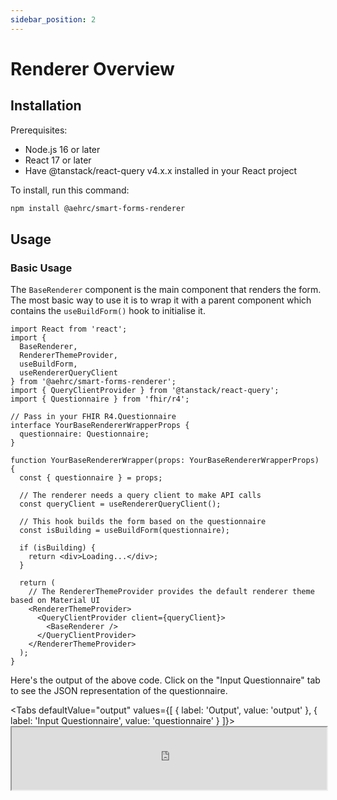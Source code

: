```yaml
---
sidebar_position: 2
---
```



# Renderer Overview

## Installation

Prerequisites:

- Node.js 16 or later
- React 17 or later
- Have @tanstack/react-query v4.x.x installed in your React project

To install, run this command:

```bash
npm install @aehrc/smart-forms-renderer
```

## Usage

### Basic Usage

The `BaseRenderer` component is the main component that renders the form.
The most basic way to use it is to wrap it with a parent component which contains the `useBuildForm()` hook to initialise it.

```tsx title="YourBaseRendererWrapper.tsx"
import React from 'react';
import {
  BaseRenderer,
  RendererThemeProvider,
  useBuildForm,
  useRendererQueryClient
} from '@aehrc/smart-forms-renderer';
import { QueryClientProvider } from '@tanstack/react-query';
import { Questionnaire } from 'fhir/r4';

// Pass in your FHIR R4.Questionnaire
interface YourBaseRendererWrapperProps {
  questionnaire: Questionnaire;
}

function YourBaseRendererWrapper(props: YourBaseRendererWrapperProps) {
  const { questionnaire } = props;

  // The renderer needs a query client to make API calls
  const queryClient = useRendererQueryClient();

  // This hook builds the form based on the questionnaire
  const isBuilding = useBuildForm(questionnaire);

  if (isBuilding) {
    return <div>Loading...</div>;
  }

  return (
    // The RendererThemeProvider provides the default renderer theme based on Material UI
    <RendererThemeProvider>
      <QueryClientProvider client={queryClient}>
        <BaseRenderer />
      </QueryClientProvider>
    </RendererThemeProvider>
  );
}
```

Here's the output of the above code. Click on the "Input Questionnaire" tab to see the JSON representation of the questionnaire.

<Tabs
  defaultValue="output"
  values={[
    { label: 'Output', value: 'output' },
    { label: 'Input Questionnaire', value: 'questionnaire' }
  ]}>
  <TabItem value="output">
    <IframeContainer storyUrl="https://smartforms.csiro.au/storybook/index.html?path=/story/component-itemtype-boolean--boolean-basic">
      <iframe
        src="https://smartforms.csiro.au/storybook/iframe.html?args=&id=component-itemtype-boolean--boolean-basic"
        width="100%"
        height="100"
      />
    </IframeContainer>
  </TabItem>
  <TabItem value="questionnaire">
    ```json
    {
      "resourceType": "Questionnaire",
      "id": "BooleanBasic",
      "name": "BooleanBasic",
      "title": "Boolean Basic",
      "version": "0.1.0",
      "status": "draft",
      "publisher": "AEHRC CSIRO",
      "date": "2024-05-01",
      "url": "https://smartforms.csiro.au/docs/components/boolean/basic",
      "item": [
        {
          "linkId": "eaten",
          "type": "boolean",
          "repeats": false,
          "text": "Have you eaten yet?"
        }
      ]
    }
    ```
  </TabItem>
</Tabs>

Now let's say you have a pre-populated or pre-filled QuestionnaireResponse resource that you want to render alongside your Questionnaire. You can modify your wrapper to pass in your QuestionnaireResponse as a prop, and subsequently into `useBuildForm()`.

```tsx title="YourBaseRendererWrapper.tsx"
import React from 'react';
import {
  BaseRenderer,
  RendererThemeProvider,
  useBuildForm,
  useRendererQueryClient
} from '@aehrc/smart-forms-renderer';
import { QueryClientProvider } from '@tanstack/react-query';
import { Questionnaire, QuestionnaireResponse } from 'fhir/r4';

// Pass in your FHIR R4.Questionnaire
interface YourBaseRendererWrapperProps {
  questionnaire: Questionnaire;
  questionnaireResponse?: QuestionnaireResponse;
}

function YourBaseRendererWrapper(props: YourBaseRendererWrapperProps) {
  const { questionnaire, questionnaireResponse } = props;

  // The renderer needs a query client to make API calls
  const queryClient = useRendererQueryClient();

  // This hook builds the form based on the questionnaire
  const isBuilding = useBuildForm(questionnaire, questionnaireResponse);

  if (isBuilding) {
    return <div>Loading...</div>;
  }

  return (
    // The RendererThemeProvider provides the default renderer theme based on Material UI
    <RendererThemeProvider>
      <QueryClientProvider client={queryClient}>
        <BaseRenderer />
      </QueryClientProvider>
    </RendererThemeProvider>
  );
}
```

Here's the output of the above code after adding the QuestionnaireResponse prop.

<Tabs
  defaultValue="output"
  values={[
    { label: 'Output', value: 'output' },
    { label: 'Input Questionnaire', value: 'questionnaire' },
    { label: 'Input QuestionnaireResponse', value: 'questionnaireResponse' }
  ]}>
  <TabItem value="output">
    <IframeContainer storyUrl="https://smartforms.csiro.au/storybook/index.html?path=/story/component-itemtype-boolean--boolean-basic-response">
      <iframe
        src="https://smartforms.csiro.au/storybook/iframe.html?args=&id=component-itemtype-boolean--boolean-basic-response"
        width="100%"
        height="100"
      />
    </IframeContainer>
  </TabItem>
  <TabItem value="questionnaire">
    ```json
    {
      "resourceType": "Questionnaire",
      "id": "BooleanBasic",
      "name": "BooleanBasic",
      "title": "Boolean Basic",
      "version": "0.1.0",
      "status": "draft",
      "publisher": "AEHRC CSIRO",
      "date": "2024-05-01",
      "url": "https://smartforms.csiro.au/docs/components/boolean/basic",
      "item": [
        {
          "linkId": "eaten",
          "type": "boolean",
          "repeats": false,
          "text": "Have you eaten yet?"
        }
      ]
    }
    ```
  </TabItem>
  <TabItem value="questionnaireResponse">
    ```json
    {
      "resourceType": "QuestionnaireResponse",
      "status": "in-progress",
      "item": [
        {
          "linkId": "eaten",
          "text": "Have you eaten yet?",
          "answer": [
            {
              "valueBoolean": true
            }
          ]
        }
      ],
      "questionnaire": "https://smartforms.csiro.au/docs/components/boolean/basic"
    }
    ```
  </TabItem>
</Tabs>

_Source code used in Storybook: [BuildFormWrapperForStorybook.tsx](https://github.com/aehrc/smart-forms/blob/main/packages/smart-forms-renderer/src/stories/storybookWrappers/BuildFormWrapperForStorybook.tsx)_

### Basic Button Usage

The `useBuildForm()` hook used above is a wrapper around the `buildForm()` function.
You can actually use the `buildForm()` function directly via a button click or any other event.

Below shows an example of the above code modified to contain a `BuildFormButton` component that initialises the form on click.

```tsx title="YourBaseRendererWrapperWithButton.tsx"
import React from 'react';
import {
  BaseRenderer,
  RendererThemeProvider,
  useBuildForm,
  useRendererQueryClient
} from '@aehrc/smart-forms-renderer';
import { QueryClientProvider } from '@tanstack/react-query';
import { Questionnaire, QuestionnaireResponse } from 'fhir/r4';
import BuildFormButton from './BuildFormButton';

// Pass in your FHIR R4.Questionnaire and optional FHIR R4.QuestionnaireResponse as props
interface YourBaseRendererWrapperWithButtonProps {
  questionnaire: Questionnaire;
  questionnaireResponse?: QuestionnaireResponse;
}

function YourBaseRendererWrapperWithButton(props: YourBaseRendererWrapperWithButtonProps) {
  const { questionnaire, questionnaireResponse } = props;

  const queryClient = useRendererQueryClient();

  // This time, we are passing only the questionnaire in here to demonstrate the use of the buildForm function
  const isBuilding = useBuildForm(questionnaire);

  if (isBuilding) {
    return <div>Loading...</div>;
  }

  return (
    <RendererThemeProvider>
      <QueryClientProvider client={queryClient}>
        <>
          {/* Additional button here for building the form*/}
          <BuildFormButton
            questionnaire={questionnaire}
            questionnaireResponse={questionnaireResponse}
          />
          <BaseRenderer />
        </>
      </QueryClientProvider>
    </RendererThemeProvider>
  );
}
```

```tsx title="BuildFormButton.tsx"
import React from 'react';
import { buildForm } from '@aehrc/smart-forms-renderer';
import { Questionnaire, QuestionnaireResponse } from 'fhir/r4';

interface BuildFormButtonProps {
  questionnaire: Questionnaire;
  questionnaireResponse?: QuestionnaireResponse;
}

function BuildFormButton(props: BuildFormButtonProps) {
  const { questionnaire, questionnaireResponse } = props;

  async function handleBuildForm() {
    await buildForm(questionnaire, questionnaireResponse);
  }

  return <button onClick={handleBuildForm}>Build Form</button>;
}

export default BuildFormButton;
```

This example is actually a bit counterintuitive since we are deliberately not passing the `questionnaireResponse` to `useBuildForm()` hook.
It exists mainly to demonstrate how you can use the `buildForm()` function. In a real-world scenario, your button might be somewhere else within your application.

Below is the output of the above modified code. This time, you need to click on the "Build Form" button to see the questionnaireResponse rendered.
The button will look different in the output, but it still functions the same way.

<Tabs
  defaultValue="output"
  values={[
    { label: 'Output', value: 'output' },
    { label: 'Input Questionnaire', value: 'questionnaire' },
    { label: 'Input QuestionnaireResponse', value: 'questionnaireResponse' }
  ]}>
  <TabItem value="output">
    <IframeContainer storyUrl="https://smartforms.csiro.au/storybook/index.html?path=/story/component-testing-build-form-button-tester--build-form-button-tester">
      <iframe
        src="https://smartforms.csiro.au/storybook/iframe.html?args=&id=component-testing-build-form-button-tester--build-form-button-tester"
        width="100%"
        height="130"
      />
    </IframeContainer>
  </TabItem>
  <TabItem value="questionnaire">
    ```json
    {
      "resourceType": "Questionnaire",
      "id": "BooleanBasic",
      "name": "BooleanBasic",
      "title": "Boolean Basic",
      "version": "0.1.0",
      "status": "draft",
      "publisher": "AEHRC CSIRO",
      "date": "2024-05-01",
      "url": "https://smartforms.csiro.au/docs/components/boolean/basic",
      "item": [
        {
          "linkId": "eaten",
          "type": "boolean",
          "repeats": false,
          "text": "Have you eaten yet?"
        }
      ]
    }
    ```
  </TabItem>
  <TabItem value="questionnaireResponse">
  ```json
  {
    "resourceType": "QuestionnaireResponse",
    "status": "in-progress",
    "item": [
      {
        "linkId": "eaten",
        "text": "Have you eaten yet?",
        "answer": [
          {
            "valueBoolean": true
          }
        ]
      }
    ],
    "questionnaire": "https://smartforms.csiro.au/docs/components/boolean/basic"
  }
  ```
  </TabItem>
</Tabs>
_Source code used in Storybook: [BuildFormButtonTesterWrapperForStorybook.tsx](https://github.com/aehrc/smart-forms/blob/main/packages/smart-forms-renderer/src/stories/storybookWrappers/BuildFormButtonTesterWrapperForStorybook.tsx) and [BuildFormButtonForStorybook.tsx](https://github.com/aehrc/smart-forms/blob/main/packages/smart-forms-renderer/src/stories/storybookWrappers/BuildFormButtonForStorybook.tsx)_

### Pre-Population Usage

You can bring the pre-population capabilities of `@aehrc/sdc-populate` into the mix by further modifying the above code.

```tsx title="YourBaseRendererWrapperWithPrePop.tsx"
import React, { useState } from 'react';
import {
  BaseRenderer,
  buildForm,
  RendererThemeProvider,
  useBuildForm,
  useRendererQueryClient
} from '@aehrc/smart-forms-renderer';
import { QueryClientProvider } from '@tanstack/react-query';
import { Encounter, Patient, Practitioner, Questionnaire, QuestionnaireResponse } from 'fhir/r4';
import Client from 'fhirclient/lib/Client';
import { populateQuestionnaire } from '@aehrc/sdc-populate';
import { fetchResourceCallback } from './populateCallback';

// Pass in your FHIR R4.Questionnaire, FHIRClient, FHIR R4.Patient, optional FHIR R4.Practitioner, and optional FHIR R4.Encounter as props
interface YourBaseRendererWrapperWithPrePopProps {
  questionnaire: Questionnaire;
  fhirClient: Client;
  patient: Patient;
  user?: Practitioner;
  encounter?: Encounter;
}

function YourBaseRendererWrapperWithPrePop(props: YourBaseRendererWrapperWithPrePopProps) {
  const { questionnaire, fhirClient, patient, user, encounter } = props;

  const [isPopulating, setIsPopulating] = useState(false);

  const isBuilding = useBuildForm(questionnaire);

  const queryClient = useRendererQueryClient();

  // Event handler for the pre-population
  function handlePrepopulate() {
    setIsPopulating(true);

    populateQuestionnaire({
      questionnaire: questionnaire,
      fetchResourceCallback: fetchResourceCallback,
      requestConfig: {
        clientEndpoint: fhirClient.state.serverUrl
      },
      patient: patient,
      user: user
    }).then(async ({ populateSuccess, populateResult }) => {
      if (!populateSuccess || !populateResult) {
        setIsPopulating(false);
        return;
      }

      const { populatedResponse } = populateResult;

      // Call to buildForm to pre-populate the QR which repaints the entire BaseRenderer view
      await buildForm(questionnaire, populatedResponse);

      setIsPopulating(false);
    });
  }

  if (isBuilding) {
    return <div>Building form...</div>;
  }

  if (isPopulating) {
    return <div>Pre-populating form...</div>;
  }

  return (
    <RendererThemeProvider>
      <QueryClientProvider client={queryClient}>
        <>
          <PrePopButton isPopulating={isPopulating} onPopulate={handlePrepopulate} />
          <BaseRenderer />
        </>
      </QueryClientProvider>
    </RendererThemeProvider>
  );
}
```

You would need to further define `fetchResourceCallback` and `PrePopButton` but we will skip those for brevity.

- `fetchResourceCallback` is a callback function to fetch resources from your FHIR server defined as an argument to the `populateQuestionnaire()` function.

- `PrePopButton` is a button component similar to the BuildFormButton above, but it uses a callback to `handlePrepopulate()` defined in the wrapper component.

Again, this example is only for demo purposes. Your wrapper component props might be entirely different from the ones used here, or you might have your own custom pre-population logic.
If you are interested if using the `@aehrc/sdc-populate` library, you can refer to the [API](/docs/api/sdc-populate) for more details.

Below is the output of the above modified code.

<Tabs
  defaultValue="output"
  values={[
    { label: 'Output', value: 'output' },
    { label: 'Input Questionnaire', value: 'questionnaire' }
  ]}>
  <TabItem value="output">
    <IframeContainer storyUrl="https://smartforms.csiro.au/storybook/index.html?path=/story/component-sdc-12-form-population--calculated-expression-bmi-calculator-prepop">
      <iframe
        src="https://smartforms.csiro.au/storybook/iframe.html?args=&id=component-sdc-12-form-population--calculated-expression-bmi-calculator-prepop"
        width="100%"
        height="310"
      />
    </IframeContainer>
  </TabItem>
  <TabItem value="questionnaire">
    ```json
    {
      "resourceType": "Questionnaire",
      "id": "CalculatedExpressionBMICalculatorPrepop",
      "name": "CalculatedExpressionBMICalculatorPrepop",
      "title": "CalculatedExpression BMI Calculator - Pre-population",
      "version": "0.1.0",
      "status": "draft",
      "publisher": "AEHRC CSIRO",
      "date": "2024-05-15",
      "url": "https://smartforms.csiro.au/docs/sdc/population/calculated-expression-1",
      "extension": [
        {
          "url": "http://hl7.org/fhir/StructureDefinition/variable",
          "valueExpression": {
          "name": "ObsBodyHeight",
          "language": "application/x-fhir-query",
          "expression": "Observation?code=8302-2&_count=1&_sort=-date&patient={{%patient.id}}"
          }
        },
        {
          "url": "http://hl7.org/fhir/StructureDefinition/variable",
          "valueExpression": {
          "name": "ObsBodyWeight",
          "language": "application/x-fhir-query",
          "expression": "Observation?code=29463-7&_count=1&_sort=-date&patient={{%patient.id}}"
          }
        },
        {
          "url": "http://hl7.org/fhir/uv/sdc/StructureDefinition/sdc-questionnaire-launchContext",
          "extension": [
            {
              "url": "name",
              "valueCoding": {
              "system": "http://hl7.org/fhir/uv/sdc/CodeSystem/launchContext",
              "code": "patient"
              }
            },
            {
              "url": "type",
              "valueCode": "Patient"
            },
            {
              "url": "description",
              "valueString": "The patient that is to be used to pre-populate the form"
            }
          ]
        }
      ],
      "item": [
        {
          "linkId": "bmi-calculation",
          "text": "BMI Calculation",
          "type": "group",
          "repeats": false,
          "extension": [
            {
              "url": "http://hl7.org/fhir/StructureDefinition/variable",
              "valueExpression": {
                "name": "height",
                "language": "text/fhirpath",
                "expression": "item.where(linkId='patient-height').answer.value"
              }
            },
            {
              "url": "http://hl7.org/fhir/StructureDefinition/variable",
              "valueExpression": {
                "name": "weight",
                "language": "text/fhirpath",
                "expression": "item.where(linkId='patient-weight').answer.value"
              }
            }
          ],
          "item": [
            {
              "extension": [
                {
                  "url": "http://hl7.org/fhir/uv/sdc/StructureDefinition/sdc-questionnaire-initialExpression",
                  "valueExpression": {
                    "language": "text/fhirpath",
                    "expression": "%ObsBodyHeight.entry.resource.value.value"
                  }
                },
                {
                  "url": "http://hl7.org/fhir/StructureDefinition/questionnaire-unit",
                  "valueCoding": {
                    "system": "http://unitsofmeasure.org",
                    "code": "cm",
                    "display": "cm"
                  }
                }
              ],
              "linkId": "patient-height",
              "text": "Height",
              "type": "decimal",
              "repeats": false,
              "readOnly": false
            },
            {
              "extension": [
                {
                  "url": "http://hl7.org/fhir/uv/sdc/StructureDefinition/sdc-questionnaire-initialExpression",
                    "valueExpression": {
                    "language": "text/fhirpath",
                    "expression": "%ObsBodyWeight.entry.resource.value.value"
                  }
                },
                {
                  "url": "http://hl7.org/fhir/StructureDefinition/questionnaire-unit",
                  "valueCoding": {
                    "system": "http://unitsofmeasure.org",
                    "code": "kg",
                    "display": "kg"
                  }
                }
              ],
              "linkId": "patient-weight",
              "text": "Weight",
              "type": "decimal",
              "repeats": false,
              "readOnly": false
            },
            {
              "extension": [
                {
                  "url": "http://hl7.org/fhir/uv/sdc/StructureDefinition/sdc-questionnaire-calculatedExpression",
                  "valueExpression": {
                    "description": "BMI calculation",
                    "language": "text/fhirpath",
                    "expression": "(%weight/((%height/100).power(2))).round(1)"
                  }
                },
                {
                  "url": "http://hl7.org/fhir/StructureDefinition/questionnaire-unit",
                  "valueCoding": {
                    "system": "http://unitsofmeasure.org",
                    "code": "kg/m2",
                    "display": "kg/m2"
                  }
                }
              ],
              "linkId": "bmi-result",
              "text": "Value",
              "type": "decimal",
              "repeats": false,
              "readOnly": true
            }
          ]
        }
      ]
    }
    ```
  </TabItem>
</Tabs>

_Source code used in Storybook:
[PrePopWrapperForStorybook.tsx](https://github.com/aehrc/smart-forms/blob/main/packages/smart-forms-renderer/src/stories/storybookWrappers/PrePopWrapperForStorybook.tsx), [PrePopButtonForStorybook.tsx](https://github.com/aehrc/smart-forms/blob/main/packages/smart-forms-renderer/src/stories/storybookWrappers/PrePopButtonForStorybook.tsx) and [populateCallbackForStorybook.ts](https://github.com/aehrc/smart-forms/blob/main/packages/smart-forms-renderer/src/stories/storybookWrappers/populateCallbackForStorybook.ts)_

### Retrieving the QuestionnaireResponse

Now that you have built and pre-populated the form, the next step is to edit the form and retrieve the filled `QuestionnaireResponse` resource from the renderer.

```tsx live
function YourBaseRendererWrapper() {
  const [response, setResponse] = useState<QuestionnaireResponse | null>(null);

  const questionnaire = qBooleanBasic;

  const queryClient = useRendererQueryClient();

  const isBuilding = useBuildForm(questionnaire);

  if (isBuilding) {
    return <div>Loading...</div>;
  }

  return (
    <>
      <QueryClientProvider client={queryClient}>
        <BaseRenderer />
      </QueryClientProvider>
      <button
        onClick={() => {
          // A getResponse() function is exposed by the renderer
          const questionnaireResponse = getResponse();
          setResponse(questionnaireResponse);
        }}>
        Retrieve QuestionnaireResponse
      </button>

      {/* Retrieved questionnaireResponse will be printed here */}
      {response ? (
        <div style={{ border: `1px solid #EBEDF0`, borderRadius: '8px' }}>
          <pre style={{ fontSize: '11px' }}>{JSON.stringify(response, null, 2)}</pre>
        </div>
      ) : null}
    </>
  );
}
```

Click on the "Retrieve QuestionnaireResponse" button to see the output QuestionnaireResponse resource.

Alternatively, you can use store hooks exposed by the renderer to dynamically retrieve the QuestionnaireResponse resource as it updates.
For more information on store hooks or stores in general, refer to ...

```tsx live
function YourBaseRendererWrapper() {
  const updatableResponse = useQuestionnaireResponseStore.use.updatableResponse();

  const questionnaire = qBooleanBasic;

  const queryClient = useRendererQueryClient();

  const isBuilding = useBuildForm(questionnaire);

  if (isBuilding) {
    return <div>Loading...</div>;
  }

  return (
    <>
      <QueryClientProvider client={queryClient}>
        <BaseRenderer />
      </QueryClientProvider>

      {/* Dynamically retrieved questionnaireResponse will be printed here */}
      {updatableResponse ? (
        <div style={{ border: `1px solid #EBEDF0`, borderRadius: '8px' }}>
          <pre style={{ fontSize: '11px' }}>{JSON.stringify(updatableResponse, null, 2)}</pre>
        </div>
      ) : null}
    </>
  );
}
```
